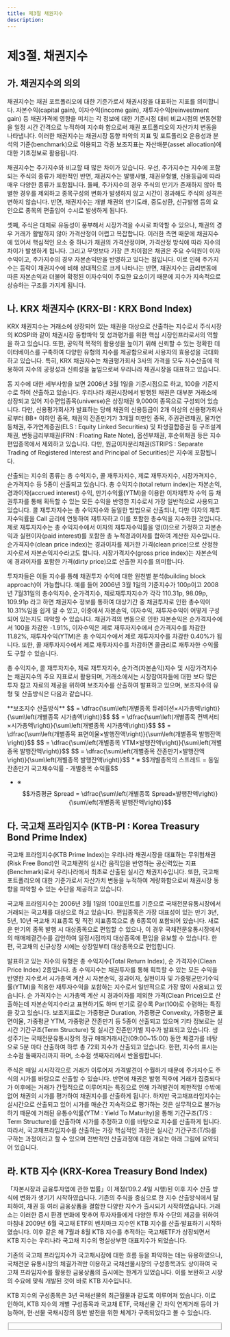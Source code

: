 ```yaml
---
title: 제3절 채권지수
description:
---
```


# 제3절. 채권지수

## 가. 채권지수의 의의

채권지수는 채권 포트폴리오에 대한 기준가로서 채권시장을 대표하는 지표를 의미합니다. 자본수익(capital gain), 이자수익(income gain), 재투자수익(reinvestment gain) 등 채권가격에 영향을 미치는 각 정보에 대한 기준시점 대비 비교시점의 변동현황을 일정 시간 간격으로 누적하여 지수화 함으로써 채권 포트폴리오의 자산가치 변동을 나타냅니다. 이러한 채권지수는 채권시장 동향 파악의 지표 및 포트폴리오 운용성과 분석의 기준(benchmark)으로 이용되고 각종 보조지표는 자산배분(asset allocation)에 대한 기초정보로 활용됩니다.

채권지수는 주가지수와 비교할 때 많은 차이가 있습니다. 우선, 주가지수는 지수에 포함되는 주식의 종류가 제한적인 반면, 채권지수는 발행사별, 채권유형별, 신용등급에 따라 매우 다양한 종류가 포함됩니다. 둘째, 주가지수의 경우 주식의 만기가 존재하지 않아 특별한 경우를 제외하고 종목구성의 변화가 발생하지 않고 시간이 경과해도 주식의 성격은 변하지 않습니다. 반면, 채권지수는 개별 채권의 만기도래, 중도상환, 신규발행 등의 요인으로 종목의 편출입이 수시로 발생하게 됩니다. 

셋째, 주식은 대체로 유동성이 풍부해서 시장가격을 수시로 파악할 수 있으나, 채권의 경우 거래가 활발하지 않아 가격산정이 어렵고 복잡합니다. 이러한 측면 때문에 채권지수에 있어서 핵심적인 요소 중 하나가 채권의 가격산정이며, 가격산정 방식에 따라 지수의 차이가 발생하게 됩니다. 그리고 무엇보다 가장 큰 차이점은 채권은 주요 수익원이 이자수익이고, 주가지수의 경우 자본손익만을 반영하고 있다는 점입니다. 이로 인해 주가지수는 등락이 채권지수에 비해 상대적으로 크게 나타나는 반면, 채권지수는 금리변동에 따른 자본손익과 더불어 확정된 이자수익이 주요한 요소이기 때문에 지수가 지속적으로 상승하는 구조를 가지게 됩니다.

## 나. KRX 채권지수 (KRX-BI : KRX Bond Index)

KRX 채권지수는 거래소에 상장되어 있는 채권을 대상으로 산출하는 지수로서 주식시장의 KOSPI와 같이 채권시장 동향파악 및 성과평가를 위한 핵심 시장인프라로서의 역할을 하고 있습니다. 또한, 공익적 목적의 활용성을 높이기 위해 신뢰할 수 있는 정확한 데이터베이스를 구축하여 다양한 유형의 지수를 제공함으로써 사용자의 효용성을 극대화하고 있습니다. 특히, KRX 채권지수는 채권평가회사 3사<GTooltipIcon desc="「자본시장과 금융투자업에 관한 법률」제263조 제①항의 규정에 의한 KIS채권평가, 한국자산평가, 나이스피앤아이를 의미함" severity="info"/>의 가격을 모두 지수산출에 적용하여 지수의 공정성과 신뢰성을 높임으로써 우리나라 채권시장을 대표하고 있습니다. 

동 지수에 대한 세부사항을 보면 2006년 3월 1일을 기준시점으로 하고, 100을 기준지수로 하여 산출하고 있습니다. 우리나라 채권시장에서 발행된 채권은 대부분 거래소에 상장되고 있어 지수편입종목(universe)은 상장채권 9,000여 종목으로 구성되어 있습니다. 다만, 신용평가회사가 발표하는 당해 채권의 신용등급이 2개 이상의 신용평가회사로부터 BB+ 이하인 종목, 채권의 잔존만기가 3개월 미만인 종목, 주권관련채권, 물가연동채권, 주가연계증권(ELS : Equity Linked Securities) 및 파생결합증권 등 구조설계채권, 변동금리부채권(FRN : Floating Rate Note), 옵션부채권, 후순위채권 등은 지수 편입종목에서 제외하고 있습니다. 다만, 원금이자분리채권(STRIPS : Separate Trading of Registered Interest and Principal of Securities)은 지수에 포함됩니다.

<GCenterImg src="/bm/720_6_tab.jpg" caption="KRX 채권지수 개요" />

산출되는 지수의 종류는 총 수익지수, 콜 재투자지수, 제로 재투자지수, 시장가격지수, 순가격지수 등 5종이 산출되고 있습니다. 총 수익지수(total return index)는 자본손익, 경과이자(accrued interest) 수익, 만기수익률(YTM)을 이용한 이자재투자 수익 등 채권투자를 통해 획득할 수 있는 모든 수익을 반영한 지수로서 가장 일반적으로 사용되고 있습니다. 콜 재투자지수는 총 수익지수와 동일한 방법으로 산출되나, 다만 이자의 재투자수익률을 Call 금리에 연동하여 재투자하고 이를 포함한 총수익을 지수화한 것입니다. 제로 재투자지수는 총 수익지수에서 이자의 재투자수익률을 영(0)으로 가정하고 자본손익과 실현이자(paid interest)를 포함한 총 누적경과이자를 합하여 계산한 지수입니다. 순가격지수(clean price index)는 경과이자를 제거한 가격(clean price)으로 산정한 지수로서 자본손익지수라고도 합니다. 시장가격지수(gross price index)는 자본손익에 경과이자를 포함한 가격(dirty price)으로 산출한 지수를 의미합니다.

<GCenterImg src="/bm/720_7_pic.jpg" caption="수익원천별 KRX 채권지수의 분류" />

투자자들은 이들 지수를 통해 채권투자 수익에 대한 원천별 분석(building block approach)이 가능합니다. 예를 들어 2006년 3월 1일의 기준지수가 100p이고 2008년 7월31일의 총수익지수, 순가격지수, 제로재투자지수가 각각 110.31p, 98.09p, 109.91p 라고 하면 채권지수 정보를 통하여 대상기간 중 채권투자로 인한 총수익이 10.31%임을 쉽게 알 수 있고, 이중에서 자본손익, 이자수익, 재투자수익이 어떻게 구성되어 있는지도 파악할 수 있습니다. 채권가격의 변동으로 인한 자본손익은 순가격지수에서 100을 차감한 -1.91%, 이자수익은 제로 재투자지수에서 순가격지수를 차감한 11.82%, 재투자수익(YTM)은 총 수익지수에서 제로 재투자지수를 차감한 0.40%가 됩니다. 또한, 콜 재투자지수에서 제로 재투자지수를 차감하면 콜금리로 재투자한 수익률도 구할 수 있습니다.

총 수익지수, 콜 재투자지수, 제로 재투자지수, 순가격(자본손익)지수 및 시장가격지수는 채권지수의 주요 지표로서 활용되며, 거래소에서는 시장참여자들에 대한 보다 많은 투자 참고 자료의 제공을 위하여 보조지수를 산출하여 발표하고 있으며, 보조지수의 유형 및 산출방식은 다음과 같습니다.

<GCallout severity="success">
**보조지수 산출방식**
<GMath title="◎ 가중평균 Duration(수정 Duration)">
$$ = \dfrac{\sum\left(개별종목 듀레이션×시가총액\right)}{\sum\left(개별종목 시가총액\right)}$$
</GMath>
<GMath title="◎ 가중평균 Convexity">
$$ = \dfrac{\sum\left(개별종목 컨벡서티×시가총액\right)}{\sum\left(개별종목 시가총액\right)}$$
</GMath>
<GMath title="◎ 가중평균 표면이율">
$$ = \dfrac{\sum\left(개별종목 표면이율×발행잔액\right)}{\sum\left(개별종목 발행잔액\right)}$$
</GMath>
<GMath title="◎ 가중평균 YTM">
$$ = \dfrac{\sum\left(개별종목 YTM×발행잔액\right)}{\sum\left(개별종목 발행잔액\right)}$$
</GMath>
<GMath title="◎ 가중평균 잔존만기">
$$ = \dfrac{\sum\left(개별종목 잔존만기×발행잔액\right)}{\sum\left(개별종목 발행잔액\right)}$$
</GMath>
<GMath title="◎ 가중평균 Spread">
* ※ $$개별종목의 스프레드 = 동일 잔존만기 국고채수익률 - 개별종목 수익률$$

* ※ $$가중평균 Spread = \dfrac{\sum\left(개별종목 Spread×발행잔액\right)}{\sum\left(개별종목 발행잔액\right)}$$
</GMath>
<GMath title="◎ 종목 수 : 지수편입대상 전체 종목 수 및 각 섹터별 종목 수">
</GMath>
<GMath title="◎ 발행잔액 : 지수편입종목 전체의 발행잔액 및 각 섹터별 발행잔액">
</GMath>
<GMath title="◎ 시가총액비중 : 지수편입종목 전체의 시가총액 및 각 섹터별 구성 비중">
</GMath>
</GCallout>

## 다. 국고채 프라임지수 (KTB-PI : Korea Treasury Bond Prime Index)

국고채 프라임지수(KTB Prime Index)는 우리나라 채권시장을 대표하는 무위험채권(Risk Free Bond)인 국고채권의 실시간 움직임을 반영하는 공신력있는 지표(Benchmark)로서 우리나라에서 최초로 산출된 실시간 채권지수입니다. 또한, 국고채 포트폴리오에 대한 기준가로서 자산가치 변동을 누적하여 계량화함으로써 채권시장 동향을 파악할 수 있는 수단을 제공하고 있습니다.

국고채 프라임지수는 2006년 3월 1일의 100포인트를 기준으로 국채전문유통시장에서 거래되는 국고채를 대상으로 하고 있습니다. 편입종목은 가장 대표성이 있는 만기 3년, 5년, 10년 국고채 지표종목 및 직전 지표종목으로 총 6종목이 포함되어 있습니다. 새로운 만기의 종목 발행 시 대상종목으로 편입할 수 있으나, 이 경우 국채전문유통시장에서의 매매체결건수를 감안하여 일정시점까지 대상종목에 편입을 유보할 수 있습니다. 한편, 국고채의 신규상장 시에는 상장일부터 대상종목으로 편입합니다.

<GCenterImg src="/bm/730_1_tab.jpg" caption="국고채 프라임지수 개요"/>

발표하고 있는 지수의 유형은 총 수익지수(Total Return Index), 순 가격지수(Clean Price Index) 2종입니다. 총 수익지수는 채권투자를 통해 획득할 수 있는 모든 수익을 반영한 지수로서 시가총액 계산 시 자본손익, 경과이자, 실현이자 및 가중평균만기수익률(YTM)을 적용한 재투자수익을 포함하는 지수로서 일반적으로 가장 많이 사용되고 있습니다. 순 가격지수는 시가총액 계산 시 경과이자를 제외한 가격(Clean Price)으로 산출하는데 자본손익지수라고 표현하기도 하며 만기로 갈수록 Par(100)로 수렴하는 특징을 갖고 있습니다. 보조지표로는 가중평균 Duration, 가중평균 Convexity, 가중평균 표면이율, 가중평균 YTM, 가중평균 잔존만기 등 5종이 산출되고 있으며 기타 정보로는 실시간 기간구조(Term Structure) 및 실시간 잔존만기별 지수가 발표되고 있습니다. 생성주기는 국채전문유통시장의 정규 매매거래시간(09:00~15:00) 동안 체결가를 바탕으로 5분 마다 산출하여 하루 총 72회 지수가 산출되고 있습니다. 한편, 지수의 표시는 소수점 둘째자리까지 하며, 소수점 셋째자리에서 반올림합니다. 

주식은 매일 시시각각으로 거래가 이루어져 가격발견이 수월하기 때문에 주가지수도 주식의 시가를 바탕으로 산출할 수 있습니다. 반면에 채권은 발행 직후에 거래가 집중되다가 이후에는 거래가 간헐적으로 이루어지는 특징으로 인해 가격발견이 제한적일 수밖에 없어 채권의 시가를 평가하여 채권지수를 산출하게 됩니다. 하지만 국고채프라임지수는 실시간으로 산출되고 있어 시가를 매순간 지속적으로 평가하는 것은 실무적으로 불가능하기 때문에 거래된 유통수익률(YTM : Yield To Maturity)을 통해 기간구조(T/S : Term Structure)를 산출하여 시가를 추정하고 이를 바탕으로 지수를 산출하게 됩니다. 따라서, 국고채프라임지수를 산출하는 가장 핵심적인 과정은 실시간 기간구조(T/S)를 구하는 과정이라고 할 수 있으며 전반적인 산출과정에 대한 개요는 아래 그림에 요약되어 있습니다.

<GCenterImg src="/bm/730_2_pic.jpg" caption="국고채 프라임지수 산출과정"/>

## 라. KTB 지수 (KRX-Korea Treasury Bond Index)

「자본시장과 금융투자업에 관한 법률」이 제정(’09.2.4일 시행)된 이후 지수 산출 방식에 변화가 생기기 시작하였습니다. 기존의 주식을 중심으로 한 지수 산출방식에서 탈피하여, 채권 등 여러 금융상품을 결합한 다양한 지수가 출시되기 시작하였습니다. 거래소는 이러한 증시 환경 변화에 맞추어 투자자들에게 다양한 투자 수단의 제공을 위하여 마침내 2009년 6월 국고채 ETF의 벤치마크 지수인 KTB 지수를 산출·발표하기 시작하였습니다. 이후 같은 해 7월과 8월 KTB 지수를 추적하는 국고채ETF가 상장되면서 KTB 지수는 우리나라 국고채 지수의 명실상부한 대표지수가 되었습니다.

<GCenterImg src="/bm/730_3_tab.jpg" caption="KTB 지수를 기초지수로 하는 채권 ETF 상장 현황 (2014년 말)"/>

기존의 국고채 프라임지수가 국고채시장에 대한 흐름 등을 파악하는 데는 유용하였으나, 국채전문 유통시장의 체결가격만 이용하고 국채선물시장의 구성종목과도 상이하여 국고채 프라임지수를 활용한 금융상품의 출시에는 한계가 있었습니다. 이를 보완하고 시장의 수요에 맞춰 개발된 것이 바로 KTB 지수입니다. 

KTB 지수의 구성종목은 3년 국채선물의 최근월물과 같도록 이루어져 있습니다. 이로 인하여, KTB 지수의 개별 구성종목과 국고채 ETF, 국채선물 간 차익 연계거래 등이 가능하며, 현·선물 국채시장의 동반 발전을 위한 체계가 구축되었다고 볼 수 있습니다.

<GCenterImg src="/bm/730_4_tab.jpg" caption="KTB index의 주요 내용"/>

<Fieldset legend="KRX 채권지수 연혁">
<GCenterImg src="/bm/730_5_tab.jpg" />
</Fieldset>

